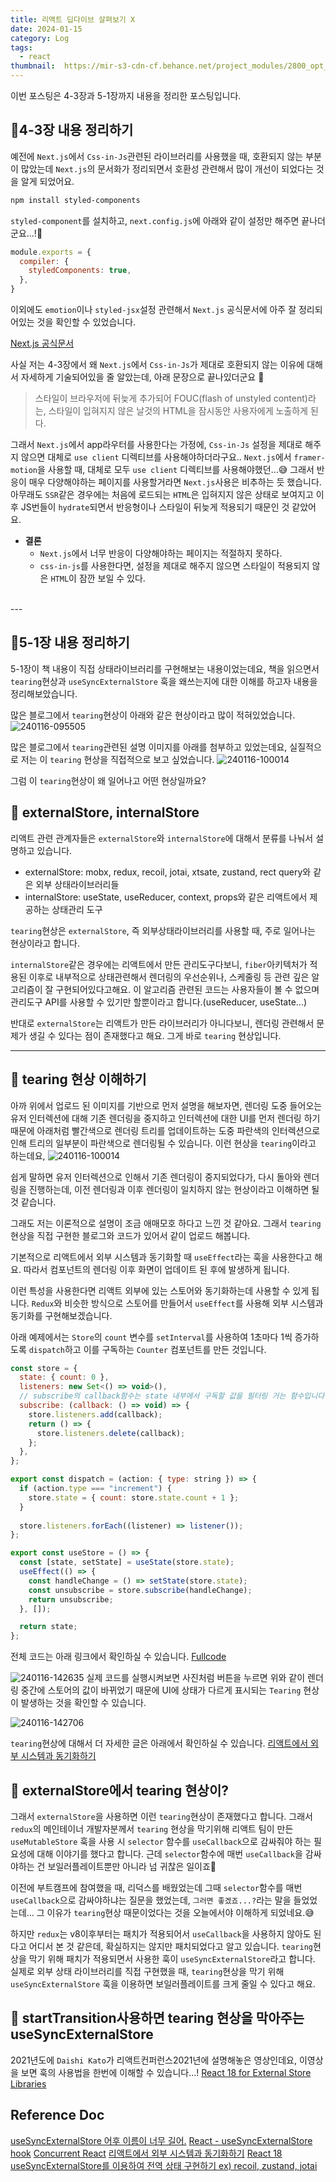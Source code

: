 ```yaml
---
title: 리액트 딥다이브 살펴보기 X
date: 2024-01-15
category: Log
tags:
  - react
thumbnail: 	https://mir-s3-cdn-cf.behance.net/project_modules/2800_opt_1/9ab9aa181070185.65156726848b6.jpg
---
```


이번 포스팅은 4-3장과 5-1장까지 내용을 정리한 포스팅입니다.

## 📌4-3장 내용 정리하기
예전에 `Next.js`에서 `Css-in-Js`관련된 라이브러리를 사용했을 때, 호환되지 않는 부분이 많았는데 `Next.js`의 문서화가 정리되면서 호환성 관련해서 많이 개선이 되었다는 것을 알게 되었어요.

```bash
npm install styled-components
```
`styled-component`를 설치하고, `next.config.js`에 아래와 같이 설정만 해주면 끝나더군요...!🥹

```js
module.exports = {
  compiler: {
    styledComponents: true,
  },
}
```
이외에도 `emotion`이나 `styled-jsx`설정 관련해서 `Next.js` 공식문서에 아주 잘 정리되어있는 것을 확인할 수 있었습니다.

[Next.js 공식문서](https://nextjs.org/docs/app/building-your-application/styling/css-in-js#styled-components)

사실 저는 4-3장에서 왜 `Next.js`에서 `Css-in-Js`가 제대로 호환되지 않는 이유에 대해서 자세하게 기술되어있을 줄 알았는데, 아래 문장으로 끝나있더군요 🥲

> 스타일이 브라우저에 뒤늦게 추가되어 FOUC(flash of unstyled content)라는, 스타일이 입혀지지 않은 날것의 HTML을 잠시동안 사용자에게 노출하게 된다.

그래서 `Next.js`에서 app라우터를 사용한다는 가정에, `Css-in-Js` 설정을 제대로 해주지 않으면 대체로 `use client` 디렉티브를 사용해야하더라구요.. `Next.js`에서 `framer-motion`을 사용할 때, 대체로 모두 `use client` 디렉티브를 사용해야했던...😅 그래서 반응이 매우 다양해야하는 페이지를 사용할거라면 `Next.js`사용은 비추하는 듯 했습니다.
아무래도 `SSR`같은 경우에는 처음에 로드되는 `HTML`은 입혀지지 않은 상태로 보여지고 이후 JS번들이 `hydrate`되면서 반응형이나 스타일이 뒤늦게 적용되기 때문인 것 같았어요.

- **결론**
  - `Next.js`에서 너무 반응이 다양해야하는 페이지는 적절하지 못하다.
  - `css-in-js`를 사용한다면, 설정을 제대로 해주지 않으면 스타일이 적용되지 않은 `HTML`이 잠깐 보일 수 있다.
<br/>
---

## 📌5-1장 내용 정리하기
5-1장이 책 내용이 직접 상태라이브러리를 구현해보는 내용이었는데요, 책을 읽으면서 `tearing`현상과 `useSyncExternalStore` 훅을 왜쓰는지에 대한 이해를 하고자 내용을 정리해보았습니다.

많은 블로그에서 `tearing`현상이 아래와 같은 현상이라고 많이 적혀있었습니다.
![240116-095505](/posts/React-Deep-Dive-11/240116-095505.png)

많은 블로그에서 `tearing`관련된 설명 이미지를 아래를 첨부하고 있었는데요, 실질적으로 저는 이 `tearing` 현상을 직접적으로 보고 싶었습니다.
![240116-100014](/posts/React-Deep-Dive-11/240116-100014.png)

그럼 이 `tearing`현상이 왜 일어나고 어떤 현상일까요?

## 📌 externalStore, internalStore
리액트 관련 관계자들은 `externalStore`와 `internalStore`에 대해서 분류를 나눠서 설명하고 있습니다.
- externalStore: mobx, redux, recoil, jotai, xtsate, zustand, rect query와 같은 외부 상태라이브러리들
- internalStore: useState, useReducer, context, props와 같은 리액트에서 제공하는 상태관리 도구

`tearing`현상은 `externalStore`, 즉 외부상태라이브러리를 사용할 때, 주로 일어나는 현상이라고 합니다.

`internalStore`같은 경우에는 리액트에서 만든 관리도구다보니, `fiber`아키텍처가 적용된 이후로 내부적으로 상태관련해서 렌더링의 우선순위나, 스케줄링 등 관련 깊은 알고리즘이 잘 구현되어있다고해요. 이 알고리즘 관련된 코드는 사용자들이 볼 수 없으며 관리도구 API를 사용할 수 있기만 할뿐이라고 합니다.(useReducer, useState...) 

반대로 `externalStore`는 리액트가 만든 라이브러리가 아니다보니, 렌더링 관련해서 문제가 생길 수 있다는 점이 존재했다고 해요. 그게 바로 `tearing` 현상입니다.
<br/>

--- 
## 📌 tearing 현상 이해하기
아까 위에서 업로드 된 이미지를 기반으로 먼저 설명을 해보자면, 렌더링 도중 들어오는 유저 인터렉션에 대해 기존 렌더링을 중지하고 인터렉션에 대한 UI를 먼저 렌더링 하기 때문에 아래처럼 빨간색으로 렌더링 트리를 업데이트하는 도중 파란색의 인터렉션으로 인해 트리의 일부분이 파란색으로 렌더링될 수 있습니다. 이런 현상을 `tearing`이라고 하는데요, 
![240116-100014](/posts/React-Deep-Dive-11/240116-100014.png)

쉽게 말하면 유저 인터렉션으로 인해서 기존 렌더링이 중지되었다가, 다시 돌아와 렌더링을 진행하는데, 이전 렌더링과 이후 렌더링이 일치하지 않는 현상이라고 이해하면 될 것 같습니다.

그래도 저는 이론적으로 설명이 조금 애매모호 하다고 느낀 것 같아요. 그래서 `tearing`현상을 직접 구현한 블로그와 코드가 있어서 같이 업로드 해봅니다.

기본적으로 리액트에서 외부 시스템과 동기화할 때 `useEffect`라는 훅을 사용한다고 해요. 따라서 컴포넌트의 렌더링 이후 화면이 업데이트 된 후에 발생하게 됩니다. 

이런 특성을 사용한다면 리액트 외부에 있는 스토어와 동기화하는데 사용할 수 있게 됩니다.
`Redux`와 비슷한 방식으로 스토어를 만들어서 `useEffect`를 사용해 외부 시스템과 동기화를 구현해보겠습니다.

아래 예제에서는 `Store`의 `count` 변수를 `setInterval`를 사용하여 1초마다 1씩 증가하도록 `dispatch`하고 이를 구독하는 `Counter` 컴포넌트를 만든 것입니다.

```jsx
const store = {
  state: { count: 0 },
  listeners: new Set<() => void>(),
  // subscribe의 callback함수는 state 내부에서 구독할 값을 필터링 거는 함수입니다.
  subscribe: (callback: () => void) => {
    store.listeners.add(callback);
    return () => {
      store.listeners.delete(callback);
    };
  },
};

export const dispatch = (action: { type: string }) => {
  if (action.type === "increment") {
    store.state = { count: store.state.count + 1 };
  }
  
  store.listeners.forEach((listener) => listener());
};

export const useStore = () => {
  const [state, setState] = useState(store.state);
  useEffect(() => {
    const handleChange = () => setState(store.state);
    const unsubscribe = store.subscribe(handleChange);
    return unsubscribe;
  }, []);

  return state;
};

```
전체 코드는 아래 링크에서 확인하실 수 있습니다.
[Fullcode](https://codesandbox.io/p/sandbox/redux-like-store-xqvsg9?file=%2Fsrc%2FApp.tsx%3A1%2C1)

![240116-142635](/posts/React-Deep-Dive-11/240116-142635.png)
실제 코드를 실행시켜보면 사진처럼 버튼을 누르면 위와 같이 렌더링 중간에 스토어의 값이 바뀌었기 때문에 UI에 상태가 다르게 표시되는 `Tearing` 현상이 발생하는 것을 확인할 수 있습니다.

![240116-142706](/posts/React-Deep-Dive-11/240116-142706.png)

`tearing`현상에 대해서 더 자세한 글은 아래에서 확인하실 수 있습니다.
[리액트에서 외부 시스템과 동기화하기](https://velog.io/@hyunjine/%EB%A6%AC%EC%95%A1%ED%8A%B8%EC%97%90%EC%84%9C-%EC%99%B8%EB%B6%80-%EC%8B%9C%EC%8A%A4%ED%85%9C%EA%B3%BC-%EB%8F%99%EA%B8%B0%ED%99%94%ED%95%98%EA%B8%B0)
<br/>

## 📌 externalStore에서 tearing 현상이?
그래서 `externalStore`을 사용하면 이런 `tearing`현상이 존재했다고 합니다. 그래서 `redux`의 메인테이너 개발자분께서 `tearing` 현상을 막기위해 리액트 팀이 만든 `useMutableStore` 훅을 사용 시 `selector` 함수를 `useCallback`으로 감싸줘야 하는 필요성에 대해 이야기를 했다고 합니다.
근데 `selector`함수에 매번 `useCallback`을 감싸야하는 건 보일러플레이트뿐만 아니라 넘 귀찮은 일이죠🥲

이전에 부트캠프에 참여했을 때, 리덕스를 배웠었는데 그때 `selector`함수를 매번 `useCallback`으로 감싸야하냐는 질문을 했었는데, `그러면 좋겠죠...?`라는 말을 들었었는데... 그 이유가 `tearing`현상 때문이었다는 것을 오늘에서야 이해하게 되었네요.😅

하지만 `redux`는 v8이후부터는 패치가 적용되어서 `useCallback`을 사용하지 않아도 된다고 어디서 본 것 같은데, 확실하지는 않지만 패치되었다고 알고 있습니다. `tearing`현상을 막기 위해 패치가 적용되면서 사용한 훅이 `useSyncExternalStore`라고 합니다. 실제로 외부 상태 라이브러리를 직접 구현했을 때, `tearing`현상을 막기 위해 `useSyncExternalStore` 훅을 이용하면 보일러플레이트를 크게 줄일 수 있다고 해요.
<br/>

## 📌 startTransition사용하면 tearing 현상을 막아주는 useSyncExternalStore
2021년도에 `Daishi Kato`가 리액트컨퍼런스2021년에 설명해놓은 영상인데요, 이영상을 보면 훅의 사용법을 한번에 이해할 수 있습니다...!
[React 18 for External Store Libraries](https://youtu.be/oPfSC5bQPR8?si=E-Do757fhEiI_Xpi)

## Reference Doc
[useSyncExternalStore 어후 이름이 너무 길어.](https://velog.io/@jay/useSyncExternalStore#starttransition)
[React - useSyncExternalStore hook](https://velog.io/@sora2821/React-useSyncExternalStore-hook)
[Concurrent React](https://velog.io/@jay/Concurrent-React)
[리액트에서 외부 시스템과 동기화하기](https://velog.io/@hyunjine/%EB%A6%AC%EC%95%A1%ED%8A%B8%EC%97%90%EC%84%9C-%EC%99%B8%EB%B6%80-%EC%8B%9C%EC%8A%A4%ED%85%9C%EA%B3%BC-%EB%8F%99%EA%B8%B0%ED%99%94%ED%95%98%EA%B8%B0)
[React 18 useSyncExternalStore를 이용하여 전역 상태 구현하기 ex) recoil, zustand, jotai
](https://doiler.tistory.com/85)